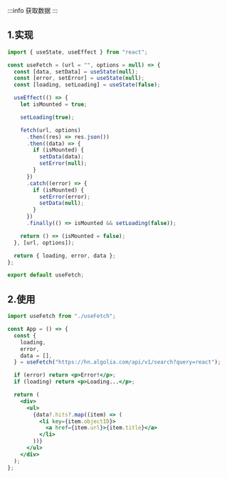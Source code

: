:::info
获取数据
:::

## 1.实现

```jsx
import { useState, useEffect } from "react";

const useFetch = (url = "", options = null) => {
  const [data, setData] = useState(null);
  const [error, setError] = useState(null);
  const [loading, setLoading] = useState(false);

  useEffect(() => {
    let isMounted = true;

    setLoading(true);

    fetch(url, options)
      .then((res) => res.json())
      .then((data) => {
        if (isMounted) {
          setData(data);
          setError(null);
        }
      })
      .catch((error) => {
        if (isMounted) {
          setError(error);
          setData(null);
        }
      })
      .finally(() => isMounted && setLoading(false));

    return () => (isMounted = false);
  }, [url, options]);

  return { loading, error, data };
};

export default useFetch;
```

## 2.使用

```jsx
import useFetch from "./useFetch";

const App = () => {
  const {
    loading,
    error,
    data = [],
  } = useFetch("https://hn.algolia.com/api/v1/search?query=react");

  if (error) return <p>Error!</p>;
  if (loading) return <p>Loading...</p>;

  return (
    <div>
      <ul>
        {data?.hits?.map((item) => (
          <li key={item.objectID}>
            <a href={item.url}>{item.title}</a>
          </li>
        ))}
      </ul>
    </div>
  );
};
```
